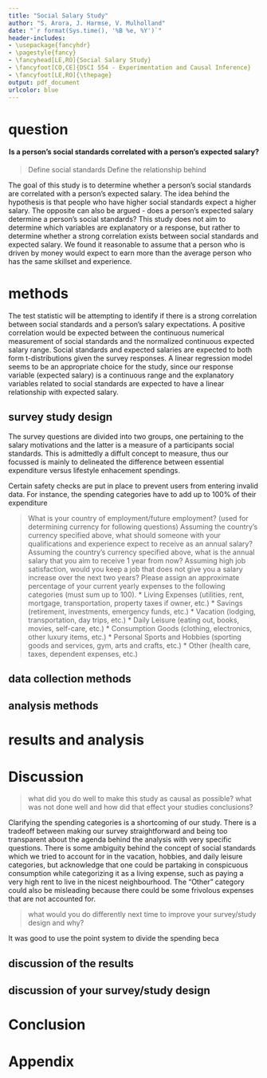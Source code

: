 ```yaml
---
title: "Social Salary Study"
author: "S. Arora, J. Harmse, V. Mulholland"
date: "`r format(Sys.time(), '%B %e, %Y')`"
header-includes:
- \usepackage{fancyhdr}
- \pagestyle{fancy}
- \fancyhead[LE,RO]{Social Salary Study}
- \fancyfoot[CO,CE]{DSCI 554 - Experimentation and Causal Inference}
- \fancyfoot[LE,RO]{\thepage}
output: pdf_document
urlcolor: blue
---
```


# question

<h4 align="center"> Is a person's social standards correlated with a person's expected salary? </a></h4>

> Define social standards
> Define the relationship behind 

The goal of this study is to determine whether a person's social standards are correlated with a person's expected salary. The idea behind the hypothesis is that people who have higher social standards expect a higher salary. The opposite can also be argued - does a person's expected salary determine a person's social standards? This study does not aim to determine which variables are explanatory or a response, but rather to determine whether a strong correlation exists between social standards and expected salary. We found it reasonable to assume that a person who is driven by money would expect to earn more than the average person who has the same skillset and experience.

# methods

The test statistic will be attempting to identify if there is a strong correlation between social standards and a person's salary expectations. A positive correlation would be expected between the continuous numerical measurement of social standards and the normalized continuous expected salary range. Social standards and expected salaries are expected to both form t-distributions given the survey responses. A linear regression model seems to be an appropriate choice for the study, since our response variable (expected salary) is a continuous range and the explanatory variables related to social standards are expected to have a linear relationship with expected salary.

## survey study design

The survey questions are divided into two groups, one pertaining to the salary motivations and the latter is a measure of a participants social standards. This is admittedly a diffult concept to measure, thus our focussed is mainly to delineated the difference between essential expenditure versus lifestyle enhacement spendings. 

Certain safety checks are put in place to prevent users from entering invalid data. For instance, the spending categories have to add up to 100% of their expenditure

> What is your country of employment/future employment? (used for determining currency for following questions)
> Assuming the country's currency specified above, what should someone with your qualifications and experience expect to receive as an annual salary?
> Assuming the country's currency specified above, what is the annual salary that you aim to receive 1 year from now?
> Assuming high job satisfaction, would you keep a job that does not give you a salary increase over the next two years?
> Please assign an approximate percentage of your current yearly expenses to the following categories (must sum up to 100).
  * Living Expenses (utilities, rent, mortgage, transportation, property taxes if owner, etc.)
  * Savings (retirement, investments, emergency funds, etc.)
  * Vacation (lodging, transportation, day trips, etc.)
  * Daily Leisure (eating out, books, movies, self-care, etc.)
  * Consumption Goods (clothing, electronics, other luxury items, etc.)
  * Personal Sports and Hobbies (sporting goods and services, gym, arts and crafts, etc.)
  * Other (health care, taxes, dependent expenses, etc.)

## data collection methods

## analysis methods

# results and analysis

# Discussion

> what did you do well to make this study as causal as possible?
> what was not done well and how did that effect your studies conclusions?

Clarifying the spending categories is a shortcoming of our study. There is a tradeoff between making our survey straightforward and being too transparent about the agenda behind the analysis with very specific questions. There is some ambiguity behind the concept of social standards which we tried to account for in the vacation, hobbies, and daily leisure categories, but acknowledge that one could be partaking in conspicuous consumption while categorizing it as a living expense, such as paying a very high rent to live in the nicest neighbourhood. The "Other" category could also be misleading because there could be some frivolous expenses that are not accounted for. 

> what would you do differently next time to improve your survey/study design and why?

It was good to use the point system to divide the spending beca

## discussion of the results

## discussion of your survey/study design

# Conclusion

# Appendix


